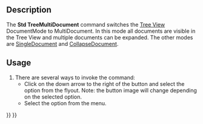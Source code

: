 <languages/>
<translate>

<!--T:1-->
{{Docnav
|[[Std_TreeSingleDocument|TreeSingleDocument]]
|[[Std_TreeCollapseDocument|TreeCollapseDocument]]
|[[Std_View_Menu|Std View Menu]]
|IconL=Std_TreeSingleDocument.svg
|IconR=Std_TreeCollapseDocument.svg
|IconC=Freecad.svg
}}

<!--T:2-->
{{GuiCommand
|Name=Std TreeMultiDocument
|MenuLocation=View → Tree View Actions → Multi Document
|Workbenches=All
|Version=0.19
|SeeAlso=[[Std_TreeSingleDocument|Std TreeSingleDocument]], [[Std_TreeCollapseDocument|Std TreeCollapseDocument]]
}}

==Description== <!--T:3-->

<!--T:4-->
The '''Std TreeMultiDocument''' command switches the [[Tree_View|Tree View]] DocumentMode to MultiDocument. In this mode all documents are visible in the Tree View and multiple documents can be expanded. The other modes are [[Std_TreeSingleDocument|SingleDocument]] and [[Std_TreeCollapseDocument|CollapseDocument]].

==Usage== <!--T:5-->

<!--T:6-->
# There are several ways to invoke the command:
#* Click on the down arrow to the right of the {{Button|[[Image:Std_TreeSyncView.svg|16px]]}} button and select the {{MenuCommand|Multi Document}} option from the flyout. Note: the button image will change depending on the selected option.
#* Select the {{MenuCommand|View → Tree View Actions → Multi Document}} option from the menu.


<!--T:9-->
{{Docnav
|[[Std_TreeSingleDocument|TreeSingleDocument]]
|[[Std_TreeCollapseDocument|TreeCollapseDocument]]
|[[Std_View_Menu|Std View Menu]]
|IconL=Std_TreeSingleDocument.svg
|IconR=Std_TreeCollapseDocument.svg
|IconC=Freecad.svg
}}

</translate>
{{Std_Base_navi{{#translation:}}}}
{{Userdocnavi{{#translation:}}}}